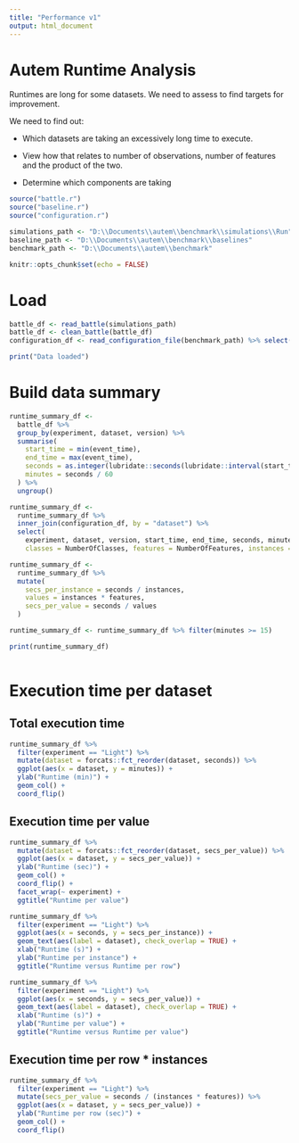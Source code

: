 ---
title: "Performance v1"
output: html_document
---

# Autem Runtime Analysis

Runtimes are long for some datasets. We need to assess to find targets for improvement.

We need to find out:

+ Which datasets are taking an excessively long time to execute.

+ View how that relates to number of observations, number of features and the product of the two.

+ Determine which components are taking 

```{r setup, include=FALSE}

source("battle.r")
source("baseline.r")
source("configuration.r")

simulations_path <- "D:\\Documents\\autem\\benchmark\\simulations\\Run"
baseline_path <- "D:\\Documents\\autem\\benchmark\\baselines"
benchmark_path <- "D:\\Documents\\autem\\benchmark"

knitr::opts_chunk$set(echo = FALSE)
```


# Load

```{r Load}

battle_df <- read_battle(simulations_path)
battle_df <- clean_battle(battle_df)
configuration_df <- read_configuration_file(benchmark_path) %>% select(dataset = Name, everything())

print("Data loaded")

```

# Build data summary

```{r}

runtime_summary_df <-
  battle_df %>%
  group_by(experiment, dataset, version) %>%
  summarise(
    start_time = min(event_time), 
    end_time = max(event_time), 
    seconds = as.integer(lubridate::seconds(lubridate::interval(start_time, end_time))),
    minutes = seconds / 60
  ) %>%
  ungroup()

runtime_summary_df <- 
  runtime_summary_df %>% 
  inner_join(configuration_df, by = "dataset") %>% 
  select(
    experiment, dataset, version, start_time, end_time, seconds, minutes, 
    classes = NumberOfClasses, features = NumberOfFeatures, instances = NumberOfInstances)

runtime_summary_df <- 
  runtime_summary_df %>%
  mutate(
    secs_per_instance = seconds / instances,
    values = instances * features,
    secs_per_value = seconds / values
  )

runtime_summary_df <- runtime_summary_df %>% filter(minutes >= 15)

print(runtime_summary_df)
  

```

# Execution time per dataset

## Total execution time

```{r}

runtime_summary_df %>%
  filter(experiment == "Light") %>%
  mutate(dataset = forcats::fct_reorder(dataset, seconds)) %>%
  ggplot(aes(x = dataset, y = minutes)) +
  ylab("Runtime (min)") +
  geom_col() + 
  coord_flip()

```

## Execution time per value

```{r}

runtime_summary_df %>%
  mutate(dataset = forcats::fct_reorder(dataset, secs_per_value)) %>%
  ggplot(aes(x = dataset, y = secs_per_value)) +
  ylab("Runtime (sec)") +
  geom_col() + 
  coord_flip() +
  facet_wrap(~ experiment) +
  ggtitle("Runtime per value")

```

```{r}

runtime_summary_df %>%
  filter(experiment == "Light") %>%
  ggplot(aes(x = seconds, y = secs_per_instance)) +
  geom_text(aes(label = dataset), check_overlap = TRUE) +
  xlab("Runtime (s)") +
  ylab("Runtime per instance") +
  ggtitle("Runtime versus Runtime per row")

```

```{r}

runtime_summary_df %>%
  filter(experiment == "Light") %>%
  ggplot(aes(x = seconds, y = secs_per_value)) +
  geom_text(aes(label = dataset), check_overlap = TRUE) +
  xlab("Runtime (s)") +
  ylab("Runtime per value") +
  ggtitle("Runtime versus Runtime per value")

```

## Execution time per row * instances

```{r}

runtime_summary_df %>%
  filter(experiment == "Light") %>%
  mutate(secs_per_value = seconds / (instances * features)) %>%
  ggplot(aes(x = dataset, y = secs_per_value)) +
  ylab("Runtime per row (sec)") +
  geom_col() + 
  coord_flip()

```

